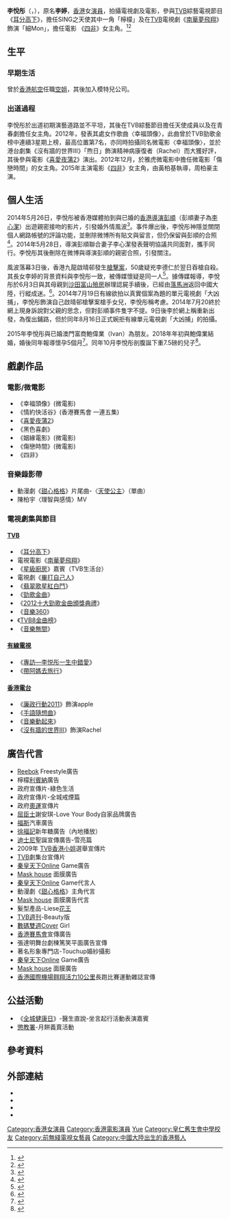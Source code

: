 {{not|李悅君|李若彤}}
{{藝人
| 姓名 = 李悅彤
| 類型 = 女藝人
| 原名 = 李婷
| 英文名 = Liddy Li
| 羅馬拼音 = Li Yuet Tung
| caption = 
| 出生日期 = {{birth date and age|1987|11|6}}
| 出生地點 = {{CHN}}[[湖南|湖南]] 
| 圖片 = Liddyli.jpg
| 國籍 = {{CNHK}}
| 語言 = [[粵語|粵語]]、[[英語|英語]]、[[普通話|普通話]]、[[湘语|湖南話]]
| 教育程度 =
| 母校 = [[皇仁舊生會中學|皇仁舊生會中學]]
| 父母 = 父：[[李德仁|李德仁]]<br>母：丁萍<ref>[https://orientaldaily.on.cc/cnt/news/20140612/00176_037.html Liddy「別墅」送亡父 槍手遺體火化]</ref>
| 配偶 = {{marriage|鮑偉業|2018}}
| 親屬 = 1妹<ref>{{Cite web |url=https://www.bastillepost.com/hongkong/article/216300-%E3%80%90%E5%95%9F%E6%99%B4%E6%A7%8D%E6%93%8A%E6%A1%88%E3%80%91%E5%B0%8F%E4%B8%89%E6%91%A7%E6%AF%80%E7%BE%8E%E6%BB%BF%E5%AE%B6%E5%BA%AD-liddy%E8%BA%AB%E4%B8%96%E5%9D%8E%E5%9D%B7 |title=小三摧毀美滿家庭 Liddy身世坎坷 |access-date=2021-01-30 |archive-date=2021-02-09 |archive-url=https://web.archive.org/web/20210209210245/https://www.bastillepost.com/hongkong/article/216300-%E3%80%90%E5%95%9F%E6%99%B4%E6%A7%8D%E6%93%8A%E6%A1%88%E3%80%91%E5%B0%8F%E4%B8%89%E6%91%A7%E6%AF%80%E7%BE%8E%E6%BB%BF%E5%AE%B6%E5%BA%AD-liddy%E8%BA%AB%E4%B8%96%E5%9D%8E%E5%9D%B7 |dead-url=no }}</ref>
| 兒女 = 兒子
| 活躍年代 = 2009年至2015年
| 音樂類型 = [[華語流行音樂|華語流行音樂]]
| imdb = 6160548
}}

'''李悅彤'''（{{lang-en|Liddy Li}}，{{bd|1987年|11月6日|catIdx=L}}），原名'''李婷'''，[[香港|香港]]女[[演員|演員]]，拍攝電視劇及電影，參與[[TVB|TVB]]綜藝電視節目《[[耳分高下|耳分高下]]》，擔任SING之天使其中一角「檸檬」及在[[TVB|TVB]]電視劇《[[南華夢飛翔|南華夢飛翔]]》飾演「細Mon」，擔任電影 《[[四非|四非]]》女主角。<ref>{{Cite web |url=http://www.chinapress.com.my/20170429/%E5%BD%AD%E9%A0%86%E5%B0%8F%E4%B8%89%E6%9D%8E%E6%82%85%E5%BD%A4%E5%86%8D%E6%90%AD%E5%B7%B2%E5%A9%9A%E5%AF%8C%E5%95%86/ |title=存档副本 |access-date=2018-01-06 |archive-date=2019-12-02 |archive-url=https://web.archive.org/web/20191202150358/http://www.chinapress.com.my/20170429/%e5%bd%ad%e9%a0%86%e5%b0%8f%e4%b8%89%e6%9d%8e%e6%82%85%e5%bd%a4%e5%86%8d%e6%90%ad%e5%b7%b2%e5%a9%9a%e5%af%8c%e5%95%86/ |dead-url=no }}</ref><ref>{{Cite web |url=https://star.ettoday.net/news/364492?t=%E6%9D%8E%E6%82%85%E5%BD%A4%E7%88%B6%E5%90%9E%E6%A7%8D%E8%87%AA%E6%AE%BA%E8%BA%AB%E4%B8%96%E8%A2%AB%E6%8E%80%E3%80%80%E9%81%AD%E5%AE%B6%E6%9A%B4%E3%80%81%E6%9C%AA%E6%88%90%E5%B9%B4%E6%85%98%E6%B7%AA%E9%99%AA%E9%85%92%E5%A6%B9 |title=存档副本 |access-date=2018-01-06 |archive-date=2019-08-27 |archive-url=https://web.archive.org/web/20190827065320/https://star.ettoday.net/news/364492?t=%E6%9D%8E%E6%82%85%E5%BD%A4%E7%88%B6%E5%90%9E%E6%A7%8D%E8%87%AA%E6%AE%BA%E8%BA%AB%E4%B8%96%E8%A2%AB%E6%8E%80%E3%80%80%E9%81%AD%E5%AE%B6%E6%9A%B4%E3%80%81%E6%9C%AA%E6%88%90%E5%B9%B4%E6%85%98%E6%B7%AA%E9%99%AA%E9%85%92%E5%A6%B9 |dead-url=no }}</ref>

==生平==
===早期生活===
曾於[[香港航空|香港航空]]任職[[空姐|空姐]]，其後加入模特兒公司。

===出道過程===
李悅彤於出道初期演藝道路並不平坦，其後在TVB綜藝節目擔任天使成員以及在青春劇擔任女主角。2012年，發表其處女作歌曲〈幸福頭像〉，此曲曾於TVB勁歌金榜中連續3星期上榜，最高位置第7名，亦同時拍攝同名微電影〈幸福頭像〉，並於港台劇集《沒有牆的世界III》「煦日」飾演精神病康復者（Rachel）而大獲好評，其後參與電影《[[喜愛夜蒲2|喜愛夜蒲2]]》演出。2012年12月，於雅虎微電影中擔任微電影「傷戀時間」的女主角。2015年主演電影《[[四非|四非]]》女主角，由黃柏基執導，周柏豪主演。

==個人生活==
2014年5月26日，李悅彤被香港媒體拍到與已婚的[[香港|香港]][[導演|導演]][[彭順|彭順]]（彭順妻子為[[李心潔|李心潔]]）出遊親密接吻的影片，引發婚外情風波<ref>{{Cite web |url=http://ent.163.com/14/0526/01/9T4QN11600031H2L.html |title=導演彭順背妻子李心潔偷食當眾與嫩模親嘴摟抱 |access-date=2014-05-26 |archive-date=2021-03-21 |archive-url=https://web.archive.org/web/20210321235218/https://ent.163.com/14/0526/01/9T4QN11600031H2L.html |dead-url=no }}</ref>。事件爆出後，李悅彤神隱並關閉個人網路帳號的評論功能，並刪除微博所有貼文與留言，但仍保留與彭順的合照<ref>{{Cite web |url=http://www.shcaoan.com/wy/satellite/86708.html |title=李悦彤狂删微博仍保留与彭顺聚会照片 |access-date=2014-05-30 |archive-date=2017-08-11 |archive-url=https://web.archive.org/web/20170811012142/http://www.shcaoan.com/wy/satellite/86708.html |dead-url=no }}</ref>。2014年5月28日，導演彭順聯合妻子李心潔發表聲明協議共同面對，攜手同行。李悅彤其後刪除在微博與導演彭順的親密合照，引發關注。

風波落幕3日後，香港九龍啟晴邨發生[[啟晴邨槍擊案|槍擊案]]，50歲疑兇李德仁於翌日吞槍自殺。其長女李婷的背景資料與李悅彤一致，被傳媒懷疑是同一人<ref>{{Cite web |url=https://hk.news.yahoo.com/%E8%A2%AB%E6%8F%AD%E6%88%80%E5%BD%AD%E9%A0%86%E5%BE%8C-%E6%BD%9B%E6%B0%B4-%E8%AD%A6%E6%80%A5%E6%AC%B2%E6%9C%83%E6%99%A4-%E6%A7%8D%E6%89%8B%E5%A5%B3%E5%85%92%E7%96%91%E6%98%AF%E6%9D%8E%E6%82%85%E5%BD%A4-215915097.html |title=被揭戀彭順後「潛水」 警急欲會晤 槍手女兒疑是李悅彤 |access-date=2014-06-03 |archive-date=2017-02-09 |archive-url=https://web.archive.org/web/20170209211359/https://hk.news.yahoo.com/%e8%a2%ab%e6%8f%ad%e6%88%80%e5%bd%ad%e9%a0%86%e5%be%8c-%e6%bd%9b%e6%b0%b4-%e8%ad%a6%e6%80%a5%e6%ac%b2%e6%9c%83%e6%99%a4-%e6%a7%8d%e6%89%8b%e5%a5%b3%e5%85%92%e7%96%91%e6%98%af%e6%9d%8e%e6%82%85%e5%bd%a4-215915097.html |dead-url=no }}</ref>。據傳媒報導，李悅彤於6月3日與其母親到[[沙田_(香港)|沙田]][[富山殮房|富山殮房]]辦理認屍手續後，已經由[[落馬洲|落馬洲]]返回中國大陸，行縱成迷。<ref>{{Cite web |url=http://news.stheadline.com/dailynews/content_hk/2014/06/04/288063.asp |title=家庭 愛情 星途 通通幻滅 李悅彤認父屍哭崩 |access-date=2014-07-25 |archive-date=2017-01-08 |archive-url=https://web.archive.org/web/20170108094207/http://news.stheadline.com/dailynews/content_hk/2014/06/04/288063.asp |dead-url=no }}</ref>。2014年7月19日有線欲拍以真實個案為題的單元電視劇「大凶捕」，李悅彤飾演自己啟晴邨槍擊案槍手女兒，李悅彤稱考慮。2014年7月20終於網上現身訴說對父親的思念，但對彭順事件隻字不提。9日後李於網上稱重新出發，為復出鋪路，但於同年8月16日正式婉拒有線單元電視劇「大凶捕」的拍攝。

2015年李悅彤與已婚澳門富商鮑偉業（Ivan）為朋友。2018年年初與鮑偉業結婚，婚後同年報導懷孕5個月<ref>{{cite news|url=https://hk.on.cc/hk/bkn/cnt/entertainment/20180625/bkn-20180625232811074-0625_00862_001.html|title=李悅彤證老公離完先娶：未搞好咪重婚|publisher=[[東網|ON.CC]]|date=2018-06-25|accessdate=2018-06-28|archive-date=2019-08-28|archive-url=https://web.archive.org/web/20190828051749/https://hk.on.cc/hk/bkn/cnt/entertainment/20180625/bkn-20180625232811074-0625_00862_001.html|dead-url=no}}</ref>。同年10月李悅彤剖腹誕下重7.5磅的兒子<ref>{{cite news|url=https://hk.entertainment.appledaily.com/enews/realtime/article/20181106/58880037|title=【醫生建議開刀】生日兼生B 31歲李悅彤擇日誕7.5磅囝囝|publisher=[[香港蘋果日報|香港蘋果日報]]|date=2018-11-06|accessdate=2018-11-08|archive-date=2019-09-01|archive-url=https://web.archive.org/web/20190901234620/https://hk.entertainment.appledaily.com/enews/realtime/article/20181106/58880037|dead-url=no}}</ref>。

==戲劇作品==
===電影/微電影===
*《幸福頭像》(微電影)
*《情約快活谷》(香港賽馬會 一連五集)
*《[[喜愛夜蒲2|喜愛夜蒲2]]》
*《黑色喜劇》
*《姻緣電影》(微電影)
*《傷戀時間》(微電影)
*《四非》

===音樂錄影帶===
*動漫劇《[[甜心格格|甜心格格]]》片尾曲-〈[[天使公主|天使公主]]〉（單曲）
*陳柏宇〈理智與感情〉MV

===電視劇集與節目===
====[[TVB|TVB]]====
*《[[耳分高下|耳分高下]]》
*電視電影《[[南華夢飛翔|南華夢飛翔]]》
*《[[星級廚房|星級廚房]]》嘉賓（TVB生活台）
*電視劇《[[畢打自己人|畢打自己人]]》
*《[[翡翠歌星紅白鬥|翡翠歌星紅白鬥]]》
*《[[勁歌金曲|勁歌金曲]]》
*《[[2012十大勁歌金曲頒獎典禮|2012十大勁歌金曲頒獎典禮]]》
*《[[音樂360|音樂360]]》
*《[[TVB8金曲榜|TVB8金曲榜]]》
*《[[音樂無間|音樂無間]]》

====[[有線電視|有線電視]]====
*《[[專訪—李悦彤一生中錯愛|專訪—李悦彤一生中錯愛]]》
*《[[帶阿媽去旅行|帶阿媽去旅行]]》

====[[香港電台|香港電台]]====
*《[[廉政行動2011|廉政行動2011]]》飾演apple
*《[[手語隨想曲|手語隨想曲]]》
*《[[音樂動起來|音樂動起來]]》
*《[[沒有牆的世界III|沒有牆的世界III]]》飾演Rachel

==廣告代言==
*[[Reebok|Reebok]] Freestyle廣告
*檸檬[[利賓納|利賓納]]廣告
*政府宣傳片-綠色生活
*政府宣傳片-全城戒煙篇
*政府[[奧運|奧運]]宣傳片
*[[屈臣士|屈臣士]]謝安琪-Love Your Body自家品牌廣告
*[[福斯|福斯]]汽車廣告
*[[徐福記|徐福記]]新年糖廣告（內地播放）
*[[迪士尼|迪士尼]]聖誕宣傳廣告-雪亮篇
*2009年 [[TVB|TVB]][[香港小姐|香港小姐]]選舉宣傳片
*[[TVB|TVB]]劇集台宣傳片
*[[秦皇天下|秦皇天下]]Online Game廣告
*[[Mask_house|Mask house]] 面膜廣告
*[[秦皇天下|秦皇天下]]Online Game代言人
*動漫劇《[[甜心格格|甜心格格]]》主角代言
*[[Mask_house|Mask house]] 面膜廣告代言
*髮型產品-Liese[[花王|花王]]
*[[TVB週刊|TVB週刊]]-Beauty版
*[[數碼雙週|數碼雙週]]Cover Girl
*[[香港賽馬會|香港賽馬會]]宣傳廣告
*張達明舞台劇棟篤笑平面廣告宣傳
*著名形象專門店-Touchup婚紗攝影
*[[秦皇天下|秦皇天下]]Online Game廣告
*[[Mask_house|Mask house]] 面膜廣告
*[[香港國際機場|香港國際機場]][[翱翔活力10公里|翱翔活力10公里]]長跑比賽運動雜誌宣傳

==公益活動==
*《[[全城健康日|全城健康日]]》-醫生直說-坐言起行活動表演嘉賓
*[[懲教署|懲教署]]-月餅義賣活動

== 參考資料 ==
{{Reflist}}

== 外部連結 ==
* {{facebook|liddyli}}
* {{weibo|2038888395}}
* {{hkmdb name|65457}}
* {{imdb name|6160548}}

{{DEFAULTSORT:li}}
[[Category:香港女演員|Category:香港女演員]]
[[Category:香港電影演員|Category:香港電影演員]]
[[Category:李姓|Yue]]
[[Category:皇仁舊生會中學校友|Category:皇仁舊生會中學校友]]
[[Category:前無綫電視女藝員|Category:前無綫電視女藝員]]
[[Category:中國大陸出生的香港藝人|Category:中國大陸出生的香港藝人]]